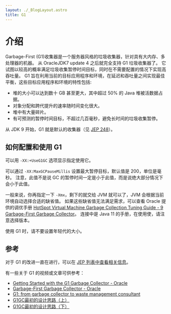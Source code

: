 ```yaml
---
layout: ./_BlogLayout.astro
title: G1
---
```


# 介绍

Garbage-First (G1)收集器是一个服务器风格的垃圾收集器，针对具有大内存、多处理器的机器。
从 OracleJDK7 update 4 之后就完全支持 G1 垃圾收集器了。
它试图以较高的概率满足垃圾收集暂停时间目标，同时在不需要配置的情况下实现高吞吐量。
G1 旨在利用当前的目标应用程序和环境，在延迟和吞吐量之间实现最佳平衡，这些目标应用程序和环境的特性包括:

- 堆的大小可以达到数十 GB 甚至更大，其中超过 50% 的 Java 堆被活数据占据。
- 对象分配和跨代提升的速率随时间变化很大。
- 堆中有大量碎片。
- 有可预测的暂停时间目标，不超过几百毫秒，避免长时间的垃圾收集暂停。

从 JDK 9 开始，G1 就是默认的收集器（见 [JEP 248](https://openjdk.org/jeps/248)）。

## 如何配置和使用 G1

可以用 `-XX:+UseG1GC` 选项显示指定使用它。

可以通过 `-XX:MaxGCPauseMillis` 设置最大暂停目标，默认值是 200，单位是毫秒。
注意，此值不是说 GC 的暂停时间一定是小于此值，而是说绝大部分情况下会小于此值。

一般来说，你再指定一下 `-Xmx`，剩下的就交给 JVM 就可以了，JVM 会根据当前环境自动选择合适的缺省值。
如果这些缺省值无法满足需求，可以查看 Oracle 提供的调优手册
[HotSpot Virtual Machine Garbage Collection Tuning Guide - 9 Garbage-First Garbage Collector](https://docs.oracle.com/en/java/javase/11/gctuning/garbage-first-g1-garbage-collector1.html)。
连接中是 Java 11 的手册，在使用使，请注意选择版本。

使用 G1 时，请不要设置年轻代的大小。

## 参考

对于 G1 的改进一直在进行，可以在 [JEP 列表中查看相关信息](https://openjdk.org/jeps/0)。

有一些关于 G1 的视频或文章可供参考：

- [Getting Started with the G1 Garbage Collector - Oracle](https://www.oracle.com/webfolder/technetwork/tutorials/obe/java/G1GettingStarted/index.html)
- [Garbage-First Garbage Collector - Oracle](https://docs.oracle.com/javase/8/docs/technotes/guides/vm/gctuning/g1_gc.html)
- [G1: from garbage collector to waste management consultant](https://blogs.oracle.com/java/post/g1-from-garbage-collector-to-waste-management-consultant)
- [G1GC最初的设计思路（上）](https://www.bilibili.com/video/BV15B4y1972U)
- [G1GC最初的设计思路（下）](https://www.bilibili.com/video/BV1n3411P78a/?share_source=copy_web&vd_source=e391a20134a420e1b92880962eb2f77c)